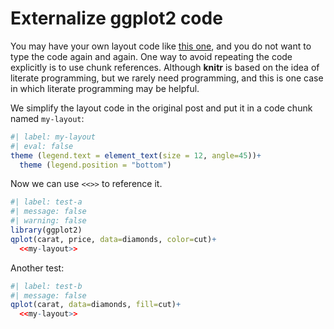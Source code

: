 # Externalize ggplot2 code
 
You may have your own layout code like [this one](http://stackoverflow.com/q/14802183/559676), and you do not want to type the code again and again. One way to avoid repeating the code explicitly is to use chunk references. Although **knitr** is based on the idea of literate programming, but we rarely need programming, and this is one case in which literate programming may be helpful.

We simplify the layout code in the original post and put it in a code chunk named `my-layout`:

```r
#| label: my-layout
#| eval: false
theme (legend.text = element_text(size = 12, angle=45))+
  theme (legend.position = "bottom")
```

Now we can use `<<>>` to reference it.

```r
#| label: test-a
#| message: false
#| warning: false
library(ggplot2)
qplot(carat, price, data=diamonds, color=cut)+
  <<my-layout>>
```

Another test:

```r
#| label: test-b
#| message: false
qplot(carat, data=diamonds, fill=cut)+
  <<my-layout>>
```
